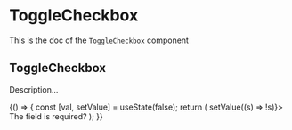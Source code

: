 <!--- ToggleCheckbox.stories.mdx --->


<Meta
  title="Design System/Molecules/ToggleCheckbox"
  component={ToggleCheckbox}
/>

# ToggleCheckbox

This is the doc of the `ToggleCheckbox` component

## ToggleCheckbox

Description...

<Canvas>
  <Story name="base">
    {() => {
      const [val, setValue] = useState(false);
      return (
        <ToggleCheckbox onLabel={'On'} offLabel={'Off'} checked={val} onChange={() => setValue((s) => !s)}>
          The field is required?
        </ToggleCheckbox>
      );
    }}
  </Story>
</Canvas>
